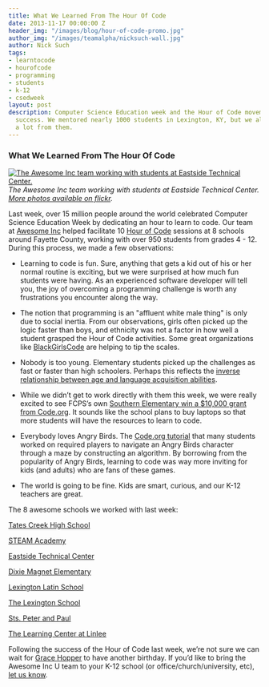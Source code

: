 ```yaml
---
title: What We Learned From The Hour Of Code
date: 2013-11-17 00:00:00 Z
header_img: "/images/blog/hour-of-code-promo.jpg"
author_img: "/images/teamalpha/nicksuch-wall.jpg"
author: Nick Such
tags:
- learntocode
- hourofcode
- programming
- students
- k-12
- csedweek
layout: post
description: Computer Science Education week and the Hour of Code movement was a huge
  success. We mentored nearly 1000 students in Lexington, KY, but we also learned
  a lot from them.
---
```


### What We Learned From The Hour Of Code

<a href="http://www.flickr.com/photos/awesomeinc/sets/72157638532676604/"><img src="/images/blog/hour-of-code-team-students.jpg" alt="The Awesome Inc team working with students at Eastside Technical Center." title="The Awesome Inc team working with students at Eastside Technical Center. More photos available on flickr." /></a>
_The Awesome Inc team working with students at Eastside Technical Center. [More photos available on flickr](http://www.flickr.com/photos/awesomeinc/sets/72157638532676604/)._

Last week, over 15 million people around the world celebrated Computer Science Education Week by dedicating an hour to learn to code. Our team at [Awesome Inc](http://www.awesomeinc.org/) helped facilitate 10 [Hour of Code](http://www.awesomeincu.com/hourofcode) sessions at 8 schools around Fayette County, working with over 950 students from grades 4 - 12. During this process, we made a few observations:

<!--more-->

* Learning to code is fun. Sure, anything that gets a kid out of his or her normal routine is exciting, but we were surprised at how much fun students were having. As an experienced software developer will tell you, the joy of overcoming a programming challenge is worth any frustrations you encounter along the way.

* The notion that programming is an "affluent white male thing" is only due to social inertia. From our observations, girls often picked up the logic faster than boys, and ethnicity was not a factor in how well a student grasped the Hour of Code activities. Some great organizations like [BlackGirlsCode](http://www.blackgirlscode.com/) are helping to tip the scales.

* Nobody is too young. Elementary students picked up the challenges as fast or faster than high schoolers. Perhaps this reflects the [inverse relationship between age and language acquisition abilities](http://en.wikipedia.org/wiki/Language_acquisition#Sensitive_period).

* While we didn’t get to work directly with them this week, we were really excited to see FCPS’s own [Southern Elementary win a $10,000 grant from Code.org](http://www.fcps.net/news/features/2013-14/hourofcode). It sounds like the school plans to buy laptops so that more students will have the resources to learn to code.

* Everybody loves Angry Birds. The [Code.org tutorial](http://hourofcode.com/co) that many students worked on required players to navigate an Angry Birds character through a maze by constructing an algorithm. By borrowing from the popularity of Angry Birds, learning to code was way more inviting for kids (and adults) who are fans of these games.

* The world is going to be fine. Kids are smart, curious, and our K-12 teachers are great.

The 8 awesome schools we worked with last week:

[Tates Creek High School](http://www.tchs.fcps.net/)

[STEAM Academy](http://www.steam.fcps.net/)

[Eastside Technical Center](http://www.techcenters.fcps.net/eastside/)

[Dixie Magnet Elementary](http://www.dixie.fcps.net/)

[Lexington Latin School](http://www.thelexingtonlatinschool.com/)

[The Lexington School](http://www.thelexingtonschool.org/)

[Sts. Peter and Paul](http://sppslex.org/)

[The Learning Center at Linlee](http://www.tlc.fcps.net/)

Following the success of the Hour of Code last week, we’re not sure we can wait for [Grace Hopper](http://www.engadget.com/2013/12/09/google-doodle-grace-hopper/) to have another birthday. If you’d like to bring the Awesome Inc U team to your K-12 school (or office/church/university, etc), [let us know](http://www.awesomeincu.com/info/).